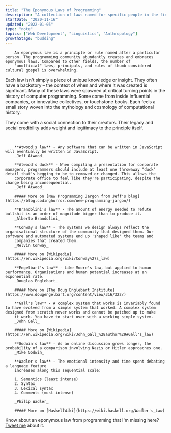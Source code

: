 ```yaml
---
title: "The Eponymous Laws of Programming"
description: "A collection of laws named for specific people in the field of programming"
startDate: "2020-11-16"
updated: "2022-01-05"
type: "note"
topics: ["Web Development", "Linguistics", "Anthropology"]
growthStage: "budding"
---
```


<IntroParagraph >

		An eponymous law is a principle or rule named after a particular person. The programming community abundantly creates and embraces eponymous laws. Compared to other fields, the number of
		"unofficial" laws, principals, and rules of thumb considered cultural gospel is overwhelming.

</IntroParagraph >

Each law isn't simply a piece of unique knowledge or insight. They often have a backstory – the context of when and where it was created is signficant. Many of these laws were spawned at critical turning points in the history of computer programming. Some come from inside influential companies, or innovative collectives, or touchstone books. Each feels a small story woven into the mythology and cosmology of computational history.

They come with a social connection to their creators. Their legacy and social credibility adds weight and legitimacy to the principle itself.

<br />

<SimpleCard alignLeft >

		**Atwood's law** - Any software that can be written in JavaScript will eventually be written in JavaScript.
		_Jeff Atwood_

</SimpleCard >

<SimpleCard alignLeft >

		**Atwood's duck** - When compiling a presentation for corporate managers, programmers should include at least one throwaway "duck" detail that's begging to be to removed or changed. This allows the
		corporate office to feel like they're participating, despite the change being inconsequential.
		_Jeff Atwood_

		##### More on [New Programming Jargon from Jeff's blog](https://blog.codinghorror.com/new-programming-jargon/)

</SimpleCard >

<SimpleCard alignLeft >

		**Brandolini's law** - The amount of energy needed to refute bullshit is an order of magnitude bigger than to produce it.
		_Alberto Brandolini_

</SimpleCard >

<SimpleCard alignLeft >

		**Conway's law** - The systems we design always reflect the organisational structure of the community that designed them. Our software and automated systems end up 'shaped like' the teams and
		companies that created them.
		_Melvin Conway_

		##### More on [Wikipedia](https://en.wikipedia.org/wiki/Conway%27s_law)

</SimpleCard >

<SimpleCard alignLeft >

		**Engelbart's law** - Like Moore's law, but applied to human performance. Organisations and human potential increases at an exponential rate.
		_Douglas Englebart_

		##### More on [The Doug Englebart Institute](https://www.dougengelbart.org/content/view/316/322/)

</SimpleCard >

<SimpleCard alignLeft >

		**Gall's law** - A complex system that works is invariably found to have evolved from a simple system that worked. A complex system designed from scratch never works and cannot be patched up to make
		it work. You have to start over with a working simple system.
		_John Gall_

		##### More on [Wikipedia](https://en.wikipedia.org/wiki/John_Gall_%28author%29#Gall's_law)

</SimpleCard >

<SimpleCard alignLeft >

		**Godwin's law** - As an online discussion grows longer, the probability of a comparison involving Nazis or Hitler approaches one.
		_Mike Godwin_

</SimpleCard >

<SimpleCard alignLeft >

		**Wadler's law** - The emotional intensity and time spent debating a language feature
		increases along this sequential scale:

		1. Semantics (least intense)
		2. Syntax
		3. Lexical syntax
		4. Comments (most intense)

		_Philip Wadler_

		##### More on [HaskellWiki](https://wiki.haskell.org/Wadler's_Law)

</SimpleCard >

Know about an eponymous law from programming that I'm missing here? [Tweet me](https://twitter.com/mappletons) about it.
